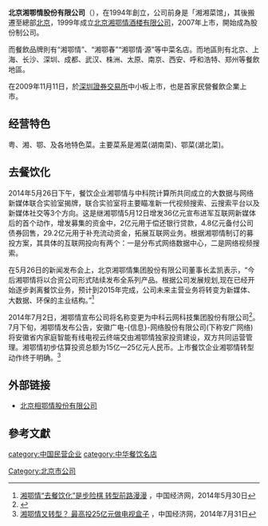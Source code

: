 {{update|time=2018-07-24T03:14:28+00:00}}
'''北京湘鄂情股份有限公司'''（{{szse|002306}}），在1994年創立，公司前身是「湘湘菜馆」，其後搬遷至總部[[北京|北京]]，1999年成立[[北京湘鄂情酒楼有限公司|北京湘鄂情酒楼有限公司]]，2007年上市，開始成為股份制公司。

而餐飲品牌則有“湘鄂情”、“湘鄂春”“湘鄂情·源”等中菜名店。而地區則有北京、上海、长沙、深圳、成都、武汉、株洲、太原、南京、西安、呼和浩特、郑州等餐飲地區。

在2009年11月11日，於[[深圳證券交易所|深圳證券交易所]]中小板上市，也是首家民營餐飲企業上市。

== 经营特色 ==
粤、湘、鄂、及各地特色菜。主要菜系是湘菜(湖南菜)、鄂菜(湖北菜)。

== 去餐饮化 ==
2014年5月26日下午，餐饮企业湘鄂情与中科院计算所共同成立的大数据与网络新媒体联合实验室揭牌，联合实验室将主要瞄准新一代视频搜索、云搜索平台以及新媒体社交等3个方向。这是继湘鄂情5月12日增发36亿元宣布进军互联网新媒体后的首个动作，增发募集的资金中，2亿元用于偿还银行贷款，4.8亿元备付公司债券回售，29.2亿元用于补充流动资金，拓展互联网业务。根据湘鄂情制订的募投方案，其具体的互联网投向有两个：一是分布式网络数据中心，二是网络视频搜索。

在5月26日的新闻发布会上，北京湘鄂情集团股份有限公司董事长孟凯表示，“今后湘鄂情将以合资公司形式陆续发布全系列产品。根据公司发展规划,现在已经开始逐步剥离餐饮业务，预计到2015年完成，公司未来主营业务将转变为新媒体、大数据、环保的主业结构。”<ref>[http://www.ce.cn/cysc/sp/info/201405/30/t20140530_2898836.shtml 湘鄂情“去餐饮化”是步险棋 转型前路漫漫] {{Wayback|url=http://www.ce.cn/cysc/sp/info/201405/30/t20140530_2898836.shtml |date=20140704114943 }}，中国经济网，2014年5月30日</ref>

2014年7月2日，湘鄂情宣布公司将名称变更为中科云网科技集团股份有限公司<ref>{{Cite web |url=https://3g.163.com/money/article/A04H1N7200254R91.html?spss=adap_pc#adaptation=pc |title=湘鄂情更名中科云网 牵手中科院瞄准大数据领域 |access-date=2021-04-11 |archive-date=2021-04-11 |archive-url=https://web.archive.org/web/20210411015427/https://3g.163.com/money/article/A04H1N7200254R91.html?spss=adap_pc#adaptation=pc |dead-url=no }}</ref>。7月下旬，湘鄂情发布公告，安徽广电-{信息}-网络股份有限公司(下称安广网络)将安徽省内家庭智能有线电视云终端交由湘鄂情独家投资建设，双方共同运营管理。湘鄂情初步估算投资总额为15亿—25亿元人民币。上市餐饮企业湘鄂情转型动作终于明确。<ref>[http://finance.ce.cn/rolling/201407/31/t20140731_3267549.shtml 湘鄂情又转型？ 最高投25亿元做电视盒子] {{Wayback|url=http://finance.ce.cn/rolling/201407/31/t20140731_3267549.shtml |date=20140808042817 }}，中国经济网，2014年7月31日</ref>

==外部链接==
*[https://web.archive.org/web/20140517011854/http://xeq.com.cn/ 北京相鄂情股份有限公司]

==參考文獻==
{{reflist}}

[[Category:北京市公司|Category:北京市公司]]
[[category:中国民营企业|category:中国民营企业]]
[[category:中华餐饮名店|category:中华餐饮名店]]